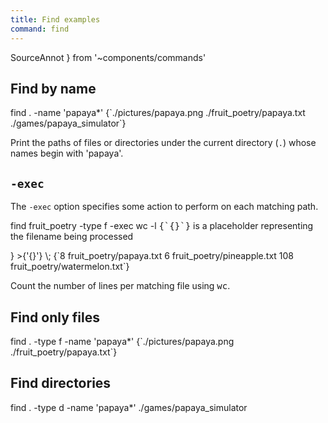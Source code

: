 ```yaml
---
title: Find examples
command: find
---
```

  SourceAnnot
} from '~components/commands'

## Find by name

<CommandSession>
<Command>find <Kw kw={1}>.</Kw> <Flag kw={2}>-name 'papaya*'</Flag></Command>
<CommandOutput>{`./pictures/papaya.png
./fruit_poetry/papaya.txt
./games/papaya_simulator`}
</CommandOutput>
</CommandSession>

Print the paths of files or directories under <Kw kw={1}>the current directory (`.`)</Kw> whose names <Kw kw={2}>begin with 'papaya'</Kw>.

## `-exec`

The `-exec` option specifies some action to perform on each matching path.

<CommandSession>
<Command>find fruit_poetry -type f -exec wc -l <SourceAnnot
  tt={<p><kbd>{`{}`}</kbd> is a placeholder representing the filename being processed</p>}
  >{'{}'}</SourceAnnot> <SourceAnnot 
  text="`\;` marks the end of the command to perform"
  >\;</SourceAnnot></Command>
<CommandOutput>{`8 fruit_poetry/papaya.txt
6 fruit_poetry/pineapple.txt
108 fruit_poetry/watermelon.txt`}
</CommandOutput>
</CommandSession>

<Gloss>Count the number of lines per matching file using <kbd>wc</kbd>.
</Gloss>

## Find only files

<CommandSession>
<Command>find . <Flag kw={1}>-type f</Flag> -name 'papaya*'</Command>
<CommandOutput>{`./pictures/papaya.png
./fruit_poetry/papaya.txt`}
</CommandOutput>
</CommandSession>

## Find directories

<CommandSession>
<Command>find . <Flag kw={1}>-type d</Flag> -name 'papaya*'</Command>
<CommandOutput>./games/papaya_simulator
</CommandOutput>
</CommandSession>
